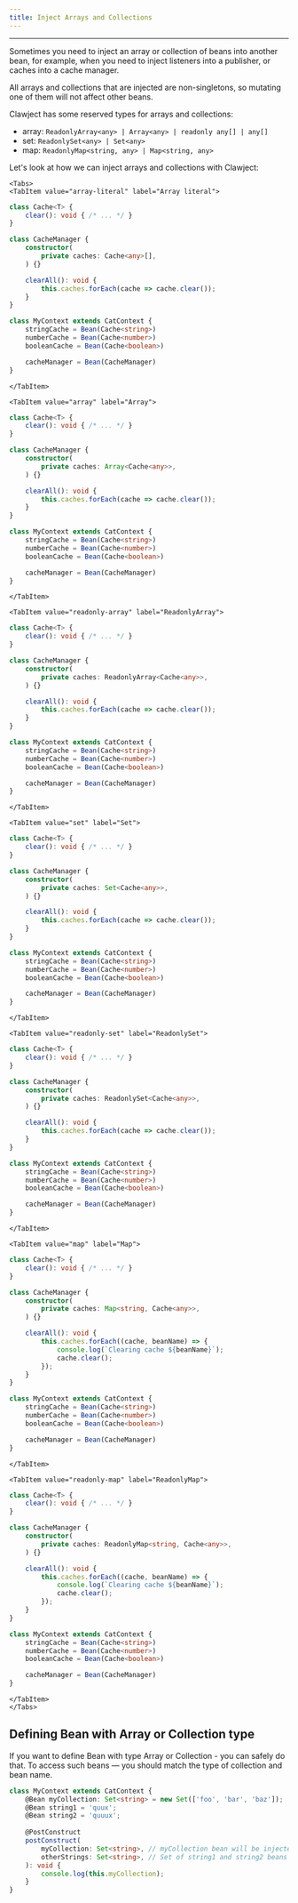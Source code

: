 ```yaml
---
title: Inject Arrays and Collections
---
```


<hr />


Sometimes you need to inject an array or collection of beans into another bean,
for example, when you need to inject listeners into a publisher, or caches into a cache manager.

All arrays and collections that are injected are non-singletons, so mutating one of them will not affect other beans.

Clawject has some reserved types for arrays and collections:
  - array: `ReadonlyArray<any> | Array<any> | readonly any[] | any[]`
  - set: `ReadonlySet<any> | Set<any>`
  - map: `ReadonlyMap<string, any> | Map<string, any>`


Let's look at how we can inject arrays and collections with Clawject:

```mdx-code-block
<Tabs>
<TabItem value="array-literal" label="Array literal">
```

```ts
class Cache<T> {
    clear(): void { /* ... */ }
}

class CacheManager {
    constructor(
        private caches: Cache<any>[],
    ) {}

    clearAll(): void {
        this.caches.forEach(cache => cache.clear());
    }
}

class MyContext extends CatContext {
    stringCache = Bean(Cache<string>)
    numberCache = Bean(Cache<number>)
    booleanCache = Bean(Cache<boolean>)

    cacheManager = Bean(CacheManager)
}
```

```mdx-code-block
</TabItem>

<TabItem value="array" label="Array">
```

```ts
class Cache<T> {
    clear(): void { /* ... */ }
}

class CacheManager {
    constructor(
        private caches: Array<Cache<any>>,
    ) {}

    clearAll(): void {
        this.caches.forEach(cache => cache.clear());
    }
}

class MyContext extends CatContext {
    stringCache = Bean(Cache<string>)
    numberCache = Bean(Cache<number>)
    booleanCache = Bean(Cache<boolean>)

    cacheManager = Bean(CacheManager)
}
```

```mdx-code-block
</TabItem>

<TabItem value="readonly-array" label="ReadonlyArray">
```

```ts
class Cache<T> {
    clear(): void { /* ... */ }
}

class CacheManager {
    constructor(
        private caches: ReadonlyArray<Cache<any>>,
    ) {}

    clearAll(): void {
        this.caches.forEach(cache => cache.clear());
    }
}

class MyContext extends CatContext {
    stringCache = Bean(Cache<string>)
    numberCache = Bean(Cache<number>)
    booleanCache = Bean(Cache<boolean>)

    cacheManager = Bean(CacheManager)
}
```

```mdx-code-block
</TabItem>

<TabItem value="set" label="Set">
```

```ts
class Cache<T> {
    clear(): void { /* ... */ }
}

class CacheManager {
    constructor(
        private caches: Set<Cache<any>>,
    ) {}

    clearAll(): void {
        this.caches.forEach(cache => cache.clear());
    }
}

class MyContext extends CatContext {
    stringCache = Bean(Cache<string>)
    numberCache = Bean(Cache<number>)
    booleanCache = Bean(Cache<boolean>)

    cacheManager = Bean(CacheManager)
}
```

```mdx-code-block
</TabItem>

<TabItem value="readonly-set" label="ReadonlySet">
```

```ts
class Cache<T> {
    clear(): void { /* ... */ }
}

class CacheManager {
    constructor(
        private caches: ReadonlySet<Cache<any>>,
    ) {}

    clearAll(): void {
        this.caches.forEach(cache => cache.clear());
    }
}

class MyContext extends CatContext {
    stringCache = Bean(Cache<string>)
    numberCache = Bean(Cache<number>)
    booleanCache = Bean(Cache<boolean>)

    cacheManager = Bean(CacheManager)
}
```

```mdx-code-block
</TabItem>

<TabItem value="map" label="Map">
```

```ts
class Cache<T> {
    clear(): void { /* ... */ }
}

class CacheManager {
    constructor(
        private caches: Map<string, Cache<any>>,
    ) {}

    clearAll(): void {
        this.caches.forEach((cache, beanName) => {
            console.log(`Clearing cache ${beanName}`);
            cache.clear();
        });
    }
}

class MyContext extends CatContext {
    stringCache = Bean(Cache<string>)
    numberCache = Bean(Cache<number>)
    booleanCache = Bean(Cache<boolean>)

    cacheManager = Bean(CacheManager)
}
```

```mdx-code-block
</TabItem>

<TabItem value="readonly-map" label="ReadonlyMap">
```

```ts
class Cache<T> {
    clear(): void { /* ... */ }
}

class CacheManager {
    constructor(
        private caches: ReadonlyMap<string, Cache<any>>,
    ) {}

    clearAll(): void {
        this.caches.forEach((cache, beanName) => {
            console.log(`Clearing cache ${beanName}`);
            cache.clear();
        });
    }
}

class MyContext extends CatContext {
    stringCache = Bean(Cache<string>)
    numberCache = Bean(Cache<number>)
    booleanCache = Bean(Cache<boolean>)

    cacheManager = Bean(CacheManager)
}
```

```mdx-code-block
</TabItem>
</Tabs>
```

## Defining Bean with Array or Collection type
If you want to define Bean with type Array or Collection - you can safely do that.
To access such beans — you should match the type of collection and bean name.

```ts
class MyContext extends CatContext {
    @Bean myCollection: Set<string> = new Set(['foo', 'bar', 'baz']);
    @Bean string1 = 'quux';
    @Bean string2 = 'quuux';
    
    @PostConstruct
    postConstruct(
        myCollection: Set<string>, // myCollection bean will be injected
        otherStrings: Set<string>, // Set of string1 and string2 beans will be injected
    ): void {
        console.log(this.myCollection);
    }
}
```
